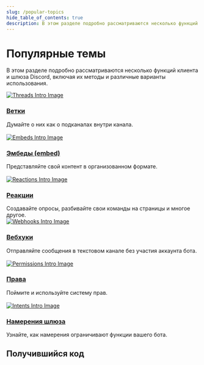 ```yaml
---
slug: /popular-topics
hide_table_of_contents: true
description: В этом разделе подробно рассматриваются несколько функций клиента и шлюза Discord, включая их методы и различные варианты использования.
---
```


# Популярные темы

В этом разделе подробно рассматриваются несколько функций клиента и шлюза Discord, включая их методы и различные
варианты использования.

<div class="container">
	<div class="row">
		<div class="col padding-vert--md">
			<div class="card">
				<div class="card__image">
					<a href="/popular-topics/threads">
						<img src={require('./images/threads-intro.png').default} alt="Threads Intro Image" />
					</a>
				</div>
				<div class="card__body">
					<a href="/popular-topics/threads">
						<h3>Ветки</h3>
					</a>
					<div>Думайте о них как о подканалах внутри канала.</div>
				</div>
			</div>
		</div>
		<br />
		<div class="col padding-vert--md">
			<div class="card">
				<div class="card__image">
					<a href="/popular-topics/embeds">
						<img src={require('./images/embeds-intro.png').default} alt="Embeds Intro Image" />
					</a>
				</div>
				<div class="card__body">
					<a href="/popular-topics/embeds">
						<h3>Эмбеды (embed)</h3>
					</a>
					<div>Представляйте свой контент в организованном формате.</div>
				</div>
			</div>
		</div>
		<br />
		<div class="col padding-vert--md">
			<div class="card">
				<div class="card__image">
					<a href="/popular-topics/reactions">
						<img src={require('./images/reactions-intro.png').default} alt="Reactions Intro Image" />
					</a>
				</div>
				<div class="card__body">
					<a href="/popular-topics/reactions">
						<h3>Реакции</h3>
					</a>
					<div>Создавайте опросы, разбивайте свои команды на страницы и многое другое.</div>
				</div>
			</div>
		</div>
	</div>
	<div class="row">
		<div class="col padding-vert--md">
			<div class="card">
				<div class="card__image">
					<a href="/popular-topics/webhooks">
						<img src={require('./images/webhooks-intro.png').default} alt="Webhooks Intro Image" />
					</a>
				</div>
				<div class="card__body">
					<a href="/popular-topics/webhooks">
						<h3>Вебхуки</h3>
					</a>
					<div>Отправляйте сообщения в текстовом канале без участия аккаунта бота.</div>
				</div>
			</div>
		</div>
		<br />
		<div class="col padding-vert--md">
			<div class="card">
				<div class="card__image">
					<a href="/popular-topics/permissions">
						<img src={require('./images/permissions-intro.png').default} alt="Permissions Intro Image" />
					</a>
				</div>
				<div class="card__body">
					<a href="/popular-topics/permissions">
						<h3>Права</h3>
					</a>
					<div>Поймите и используйте систему прав.</div>
				</div>
			</div>
		</div>
		<br />
		<div class="col padding-vert--md">
			<div class="card">
				<div class="card__image">
					<a href="/popular-topics/intents">
						<img src={require('./images/intents-intro.png').default} alt="Intents Intro Image" />
					</a>
				</div>
				<div class="card__body">
					<a href="/popular-topics/intents">
						<h3>Намерения шлюза</h3>
					</a>
					<div>Узнайте, как намерения ограничивают функции вашего бота.</div>
				</div>
			</div>
		</div>
	</div>
</div>

## Получившийся код

<ResultingCode />
